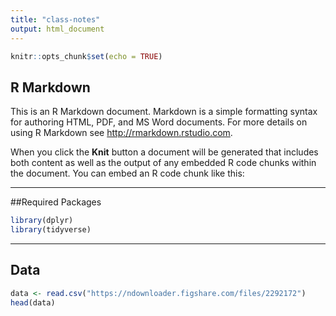 ```yaml
---
title: "class-notes"
output: html_document
---
```


```r
knitr::opts_chunk$set(echo = TRUE)
```

## R Markdown

This is an R Markdown document. Markdown is a simple formatting syntax for authoring HTML, PDF, and MS Word documents. For more details on using R Markdown see <http://rmarkdown.rstudio.com>.

When you click the **Knit** button a document will be generated that includes both content as well as the output of any embedded R code chunks within the document. You can embed an R code chunk like this:

---

##Required Packages

```r
library(dplyr)
library(tidyverse)
```

---

## Data

```r
data <- read.csv("https://ndownloader.figshare.com/files/2292172")
head(data)
```

